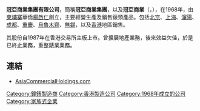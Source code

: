 '''冠亞商業集團有限公司'''，簡稱'''冠亞商業集團'''，以及'''冠亞商業'''（'''{{lang-en|Asia Commercial Holdings Limited}}'''，{{hkex|0104}}），在1968年，由[[柬埔寨|柬埔寨]]華僑[[楊啟仁|楊啟仁]]創立，主要經營生產及銷售錶類產品。包括[[北京|北京]]、[[上海|上海]]、[[瀋陽|瀋陽]]、[[成都|成都]]、[[重慶|重慶]]、[[烏魯木齊|烏魯木齊]]、[[無錫|無錫]]，以及[[香港|香港]]地區銷售。

其股份自1987年在香港交易所主板上市。曾擴展地產業務，後來效益欠佳，於是已終止業務，重整錶業業務。

==連結==
*[http://www.asiacommercialholdings.com AsiaCommercialHoldings.com] {{Wayback|url=http://www.asiacommercialholdings.com/ |date=20201204193547 }}

{{中國電子科技}}
[[Category:鐘錶製造商|Category:鐘錶製造商]]
[[Category:香港製造公司|Category:香港製造公司]]
[[Category:1968年成立的公司|Category:1968年成立的公司]]
[[Category:家族式企業|Category:家族式企業]]